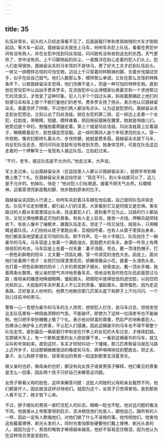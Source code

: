 ```yaml
---
---
---
```

title: 35
---




队伍非常长，前头的人已经走得看不见了，后面装载行李和老弱病残的大车才刚刚起动。等大车一起动，聂赫留朵夫就坐上马车，吩咐车夫赶上队伍，看看在男犯中间有没有熟人，并在女犯中找到玛丝洛娃，问问她有没有收到送去的东西。天气更热了，空中没有风，上千只脚扬起的灰尘，一直飘浮在街心走着的犯人们头上。犯人们走得很快，聂赫留朵夫的马车驾的不是快马，费了好大工夫才赶到队伍前头。一排又一排模样古怪的可怕生物，迈动上千只穿着同样鞋袜的脚，合着步伐摆动空手，似乎在给自己鼓气。他们人数那么多，模样那么单调，又处在那么古怪的特殊条件下，以致聂赫留朵夫觉得，他们仿佛不是人，而是一种可怕的特种生物。直到他在苦役犯中认出凶手费多罗夫，在流放犯中认出滑稽家伙奥霍京和一个求他帮过忙的流浪汉，才改变了这种印象。犯人几乎个个回过头来，斜视着那辆赶上他们的轻便马车和车上那个不断打量他们的老爷。费多罗夫扬了扬头，表示他认识聂赫留朵夫。奥霍京挤了挤眼。不过他们两人都没有点头，认为这是犯禁的。聂赫留朵夫走到女犯旁边，立刻认出了玛丝洛娃。她在女犯的第二排。这一排边上走着一个女犯，红脸庞，黑眼睛，短腿，模样难看，把囚袍前摆掖在腰里，她就是俏娘儿们。她旁边是个孕妇，勉强拖着两腿走着。第三个就是玛丝洛娃。玛丝洛娃肩上扛着袋子，眼睛瞧着前方，脸色镇定而坚毅。这一排的第四人是个年轻漂亮的女人。穿一件短袍，像农妇那样扎着头巾，步伐矫健，她就是费多霞。聂赫留朵夫跳下马车，向女犯队伍走去，想问问玛丝洛娃有没有收到东西，她身体怎样，可是在队伍这边走着的一个押解军士一发现有人接近队伍，立刻赶过来。

“不行，老爷，接近队伍是不允许的。”他走过来，大声说。

军士走过来，认出聂赫留朵夫（在监狱里人人都认识聂赫留朵夫），就把手举到帽檐上敬了个礼，在聂赫留朵夫身边站住说：“现在不行。到火车站就可以了，这儿是不允许的。别掉队，快走！”他对犯人们吆喝道。接着不顾天气炎热，抖擞精神，迈着穿漂亮新皮靴的脚，快步跑到原来的位子。

聂赫留朵夫回到人行道上，吩咐车夫赶着马车跟在他后面，自己就同队伍并排走去。队伍不论走到哪里，都引起人们的注意。大家看到它又是同情又是恐惧。乘车路过的人都从车窗里探出头来，目送着犯人们，直到看不见为止。过路的行人都站住，又惊又惧地瞧着这可怕的景象。有些人走上前去，施舍一点钱。押解兵就把钱收下。有些人像中了催眠术，跟着队伍走去，但走了一阵又站住，摇摇头，只用眼睛送着队伍。人们纷纷从房子里跑出来，互相招呼着，也有人从窗子里探出身来，他们都呆呆地望着这支可怕的队伍，默不作声。在一处十字路口，队伍挡住了一辆豪华的马车。马车驭座上坐着一个满脸油光、屁股肥大的车夫，身穿一件背上有两排纽扣的号衣。马车后座上坐着一对夫妻：妻子消瘦，苍白，戴一顶浅色帽子，打一把色彩鲜艳的阳伞；丈夫戴一顶高礼帽，穿一件讲究的浅色大衣。前座上，面对他们坐着两个孩子：女孩打扮得漂漂亮亮，娇嫩得像朵小花，披着一头浅色头发，也打着一把色彩鲜艳的阳伞；八岁的男孩脖子细长，锁骨突出，戴一顶水手帽，拖着两条长飘带。做父亲的怒气冲冲地责备车夫，怪他没有及时抢在队伍前面穿过马路；做母亲的嫌恶地眯细眼睛，皱起眉头，把绸阳伞放得低低的遮住脸，以挡住阳光和灰尘。大屁股的车夫听着主人不公正的责备，皱起眉头，面带愠色，因为走这条路，正好是主人吩咐的。他费力地勒住那几匹笼头底下和脖子上汗光闪闪、一个劲儿往前冲的黑马。

警察一心一意想为豪华的马车的主人效劳，想把犯人拦住，放马车过去，但他发觉这支队伍里有一种阴森肃穆的气氛，不能破坏，即使为了这样一位阔老爷也不能破例。他只把手举到帽檐上敬了个礼，表示他对财富的尊重，然后严厉地瞅着犯人，仿佛决心保护车上的贵客，不让犯人们侵袭。因此这辆豪华的马车也不得不等整个队伍走完，直到最后一辆装载行李和坐在行李上的女犯的大车过去，才继续赶路。在那辆大车上，有一个歇斯底里的女人刚安静下来，一看到这辆豪华的马车，就又尖叫和号哭起来。直到这时，车夫才轻轻抖动一下缰绳，那几匹黑鬃骏马就在马路上迈开步子，拉动那辆微微晃动的橡皮轮马车，蹄声嘚嘚地往别墅跑去，把丈夫、妻子、女儿和脖子细长、锁骨突出的男孩一起送到那里去消夏享乐。

做父亲的也好，做母亲的也好，都没有向女孩子或者男孩子解释，他们看见的景象是怎么一回事，因此两个孩子只好自己来解答这问题。

女孩子察看父母的脸色，这样来解答问题：这批人同她的父母和亲友截然不同，他们都是坏人，因此就该这样对待他们。就因为这个，女孩子只觉得害怕，直到那些人看不见了，她才放下心来。

不过，脖子细长的男孩一直盯住犯人的队伍，眼睛一眨也不眨。他对这问题的看法不同。他直接从上帝那里得到启示，坚决相信他们也是人，跟他自己，跟所有的人一样，因此一定有人欺侮他们，对他们做了什么不该做的事。他怜悯他们。他害怕这些戴着镣铐、剃光头发的人，同时也害怕那些硬要他们戴上镣铐、剃光头发的人。就因为这个，男孩的嘴唇才噘得越来越高，他好不容易忍住眼泪，因为他认为在这种场合哭是丢脸的。